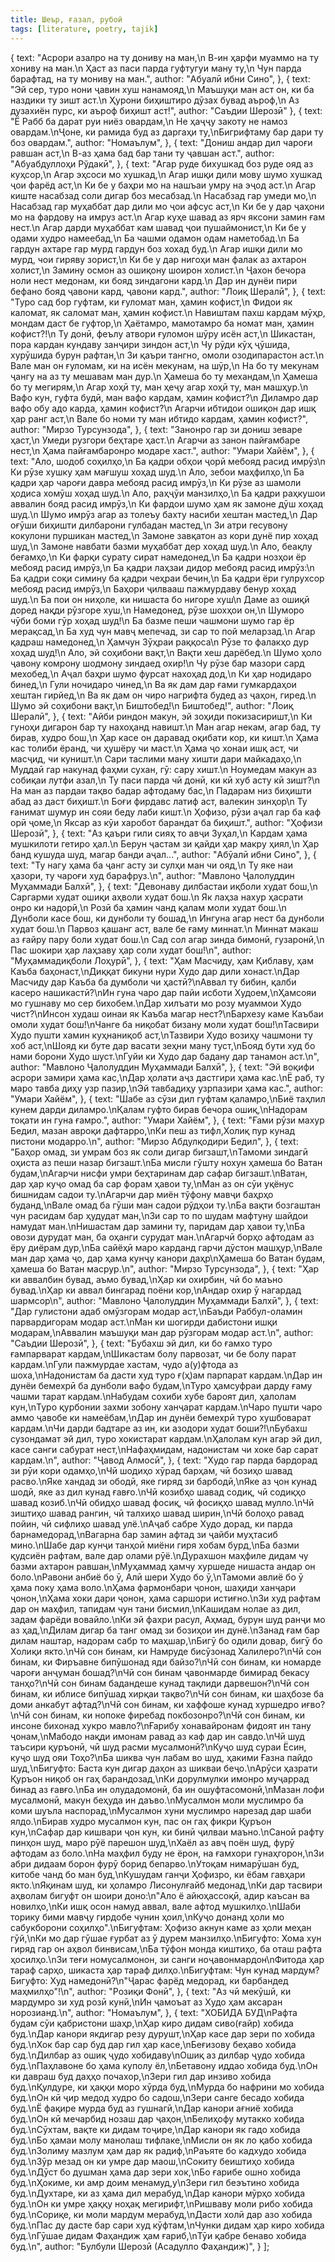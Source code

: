 ```yaml
---
title: Шеър, ғазал, рубоӣ
tags: [literature, poetry, tajik]
---
```



  {
    text: "Асрори азалро на ту дониву на ман,\n В-ин ҳарфи муаммо на ту хониву на ман.\n Ҳаст аз паси парда гуфтугуи ману ту,\n Чун парда барафтад, на ту мониву на ман.",
    author: "Абуалӣ ибни Сино",
  },
  {
    text: "Эй сер, туро нони ҷавин хуш нанамояд,\n Маъшуқи ман аст он, ки ба наздики ту зишт аст.\n Ҳурони биҳиштиро дӯзах бувад аъроф,\n Аз дузахиён пурс, ки аъроф биҳишт аст!",
    author: "Саъдии Шерозӣ"
  },
  {
    text: "Ё Рабб ба дарат руи ниёз овардам,\n Не ҳаҷҷу закоту не намоз овардам.\nҶоне, ки рамида буд аз даргаҳи ту,\nБигрифтаму бар дари ту боз овардам.",
    author: "Номаълум",
  },
  {
    text: "Дониш андар дил чароғи равшан аст,\n В-аз ҳама бад бар тани ту ҷавшан аст.",
    author: "Абуабдуллоҳи  Рўдакӣ",
  },
  {
    text: "Агар руде бихушкад боз руде ояд аз куҳсор,\n Агар эҳсоси мо хушкад,\n Агар ишқи дили мову шумо хушкад ҷои фарёд аст,\n Ки бе у баҳри мо на нашъаи умру на эҷод аст.\n Агар киште насабзад соли дигар боз месабзад.\n Насабзад гар умеди мо,\n Насабзад гар муҳаббат дар дили мо ҷои афсус аст,\n Ки бе у дар ҷаҳони мо на фардову на имруз аст.\n Агар куҳе шавад аз ярч яксони замин ғам нест.\n Агар дарди муҳаббат кам шавад ҷои пушаймонист,\n Ки бе у одами худро намеебад,\n Ба чашми одамон одам наметобад.\n Ба гардун ахтаре гар мурд гардун боз хохад буд.\n Агар ишқи дили мо мурд, чои гиряву зорист,\n Ки бе у дар нигоҳи ман фалак аз ахтарон холист,\n Замину осмон аз ошиқону шоирон холист.\n Ҷахон бечора ноли нест медонам, ки бояд зиндагони кард.\n Дар ин дунёи пири бефано бояд ҷавони кард, ҷавони кард.",
    author: "Лоиқ Шералӣ",
  },
  {
    text: "Туро сад бор гуфтам, ки ғуломат ман, ҳамин кофист,\n Фидои як каломат, як саломат ман, ҳамин кофист.\n Навиштам пахш кардам мӯҳр, мондам даст бе гуфтор,\n Ҳаётамро, мамотамро ба номат ман, ҳамин кофист?!\n Ту донӣ, феълу атвори ғуломон шӯру исён аст,\n Шикастан, пора кардан кундаву занҷири зиндон аст,\n Чу рӯди кӯҳ ҷӯшида, хурӯшида бурун рафтан,\n Зи қаъри тангно, омоли озодипарастон аст.\n Вале ман он ғуломам, ки на исён мекунам, на шӯр,\n На бо ту мекунам ҷангу на аз ту мешавам ман дур.\n Ҳамеша бо ту механдам,\n Ҳамеша бо ту мегирям,\n Агар хоҳӣ ту, ман ҳеҷу агар хоҳӣ ту, ман машҳур.\n Вафо кун, гуфта будӣ, ман вафо кардам, ҳамин кофист?\n Диламро дар вафо обу адо карда, ҳамин кофист?\n Агарчи ибтидои ошиқон дар ишқ ҳар ранг аст,\n Вале бо номи ту ман ибтидо кардам, ҳамин кофист?",
    author: "Мирзо Турсунзода",
  },
  {
    text: "Занонро гар зи дониш зеваре ҳаст,\n Умеди рузгори беҳтаре ҳаст.\n Агарчи аз занон пайғамбаре нест,\n Ҳама пайғамбаронро модаре хаст.",
    author: "Умари Хайём",
  },
  {
    text: "Ало, шодоб соҳилҳо,\n Ба қадри обҳои ҷорӣ мебояд расид имрӯз\n Ки рӯзе хушку ҳам мағшуш хоҳад шуд.\n Ало, зебои маҳфилҳо,\n Ба қадри ҳар чароғи давра мебояд расид имрӯз,\n Ки рӯзе аз шамоли ҳодиса хомӯш хоҳад шуд.\n Ало, раҳҷӯи манзилҳо,\n Ба қадри раҳкушои аввалин бояд расид имрӯз,\n Ки фардои шумо ҳам як замоне дӯш хоҳад шуд.\n Шумо имрӯз агар аз толеъу бахту насиби хештан мастед,\n Дар оғӯши биҳишти дилбарони гулбадан мастед,\n Зи атри гесувону кокулони пуршикан мастед,\n Замоне завқатон аз кори дунё пир хоҳад шуд,\n Замоне навбати базми муҳаббат дер хоҳад шуд.\n Ало, беақлу беғамҳо,\n Ки фарқи сурату сират намедонед,\n Ба қадри нозҳои ёр мебояд расид имрӯз,\n Ба қадри лаҳзаи дидор мебояд расид имрӯз:\n Ба қадри соқи симину ба қадри чеҳраи бечин,\n Ба қадри ёри гулрухсор мебояд расид имрӯз,\n Баҳори ҷилвааш пажмурдаву бенур хоҳад шуд.\n Ба пои он ниҳоле, ки нишаста бо нигоре хуш\n Даме аз ошиқӣ доред нақди рӯзгоре хуш,\n Намедонед, рӯзе шохҳои он,\n Шуморо чӯби боми гӯр хоҳад шуд!\n Ба базме пеши чашмони шумо гар ёр мерақсад,\n Ба худ чун мавҷ мепечад, зи сар то пой меларзад.\n Агар қадраш намедонед,\n Ҳамчун Зӯҳраи раққоса\n Рӯзе то фалакҳо дур хоҳад шуд!\n Ало, эй соҳибони вақт,\n Вақти хеш дарёбед.\n Шумо ҳоло ҷавону комрону шодмону зиндаед охир!\n Чу рӯзе бар мазори сард мехобед,\n Аҷал баҳри шумо фурсат нахоҳад дод,\n Ки ҳар нодидаро бинед,\n Гули ночидаро чинед,\n Ва як дам дар ғами гумкардаҳои хештан гирйед,\n Ва як дам он чиро нагрифта будед аз ҷаҳон, гиред.\n Шумо эй соҳибони вақт,\n Биштобед!\n Биштобед!",
    author: "Лоиқ Шералӣ",
  },
  {
    text: "Айби риндон макун, эй зоҳиди покизасиришт,\n Ки гуноҳи дигарон бар ту нахоҳанд навишт.\n Ман агар некам, агар бад, ту бирав, худро бош,\n Ҳар касе он даравад оқибати кор, ки кишт.\n Ҳама кас толиби ёранд, чи ҳушёру чи маст.\n Ҳама ҷо хонаи ишқ аст, чи масҷид, чи куништ.\n Сари таслими ману хишти дари майкадаҳо,\n Муддаӣ гар накунад фаҳми сухан, гӯ: сару хишт.\n Ноумедам макун аз собиқаи лутфи азал,\n Ту паси парда чӣ донӣ, ки кӣ хуб асту кӣ зишт?\n На ман аз пардаи тақво бадар афтодаму бас,\n Падарам низ биҳишти абад аз даст биҳишт.\n Боғи фирдавс латиф аст, валекин зинҳор\n Ту ғанимат шумур ин сояи беду лаби кишт.\n Ҳофизо, рӯзи аҷал гар ба каф орӣ ҷоме,\n Яксар аз кӯи харобот барандат ба биҳишт.",
    author: "Ҳофизи Шерозӣ",
  },
  {
    text: "Аз қаъри гили сияҳ то авҷи Зуҳал,\n Кардам ҳама мушкилоти гетиро ҳал.\n Берун ҷастам зи қайди ҳар макру ҳиял,\n Ҳар банд кушуда шуд, магар банди аҷал...",
    author: "Абӯалӣ ибни Сино",
  },
  {
    text: "Ту нагу ҳама ба ҷанг асту зи сулҳи ман чи ояд,\n Ту яке наи ҳазори, ту чароғи худ барафруз.\n",
    author: "Мавлоно Ҷалолуддин Муҳаммади Балхӣ",
  },
  {
    text: "Девонаву дилбастаи иқболи худат бош,\n Саргарми худат ошиқи аҳволи худат бош.\n Як лаҳза нахур ҳасрати онро ки надорӣ,\n Розӣ ба ҳамин чанд қалам моли худат бош.\n Дунболи касе бош, ки дунболи ту бошад,\n Ингуна агар нест ба дунболи худат бош.\n Парвоз қашанг аст, вале бе ғаму миннат.\n Миннат макаш аз ғайру пару боли худат бош.\n Сад сол агар зинда бимонӣ, гузаронӣ,\n Пас шокири ҳар лаҳзаву ҳар соли худат бош!\n",
    author: "Муҳаммадиқболи Лоҳурӣ",
  },
  {
    text: "Ҳам Масчиду, ҳам Қиблаву, ҳам Каъба баҳонаст,\nДиққат бикуни нури Худо дар дили хонаст.\nДар Масчиду дар Каъба ба думболи чи ҳастӣ?\nАввал ту бибин, қалби касеро нашикастӣ?\nИн гуна чаро дар пайи исботи Худоем,\nҲамсояи мо гушнаву мо сер бихобем.\nДар хилъати мо розу муаммои Худо чист?\nИнсон худаш оинаи як Каъба магар нест?\nБархезу каме Каъбаи омоли худат бош!\nЧанге ба ниқобат бизану моли худат бош!\nТасвири Худо пушти хамин куҳнаниқоб аст,\nТазвири Худо возиҳу чашмони ту хоб аст,\nШояд ки буте дар васати зеҳни ману туст,\nБояд бути худ бо нами борони Худо шуст.\nГуйи ки Худо дар бадану дар танамон аст.\n",
    author: "Мавлоно Ҷалолуддин Муҳаммади Балхӣ",
  },
  {
    text: "Эй воқифи асрори замири ҳама кас,\nДар ҳолати аҷз дастгири ҳама кас.\nЁ раб, ту маро тавба диҳу узр пазир,\nЭй тавбадиҳу узрпазири ҳама кас.",
    author: "Умари Хайём",
  },
  {
    text: "Шабе аз сӯзи дил гуфтам қаламро,\nБиё таҳлил кунем дарди диламро.\nҚалам гуфто бирав бечора ошиқ,\nНадорам тоқати ин гуна ғамро.",
    author: "Умари Хайём",
  },
  {
    text: "Ғами рӯзи махур Бедил, мазан авроқи дафтарро,\nКи пеш аз тифл,Холиқ пур кунад пистони модарро.\n",
    author: "Мирзо Абдулқодири Бедил",
  },
  {
    text: "Баҳор омад, зи умрам боз як соли дигар бигзашт,\nТамоми зиндагӣ оҳиста аз пеши назар бигзашт.\nБа мисли гўшту нохун ҳамеша бо Ватан будам,\nАгарчи нисфи умри беҳтаринам дар сафар бигзашт.\nВатан, дар ҳар куҷо омад ба сар форам ҳавои ту,\nМан аз он сӯи уқёнус бишнидам садои ту.\nАгарчи дар миён тўфону мавҷи баҳрҳо буданд,\nВале омад ба гӯши ман садои рўдҳои ту.\nБа вақти бозгаштан чун расидам бар ҳудудат ман,\nЗи сар то по шудам мафтуну шайдои намудат ман.\nНишастам дар замини ту, паридам дар ҳавои ту,\nБа овози дурудат ман, ба оҳанги сурудат ман.\nАгарчӣ борҳо афтодам аз ёру диёрам дур,\nБа сайёҳӣ маро карданд гарчи дӯстон машҳур,\nВале ман дар ҳама ҷо, дар ҳама кунҷу канори даҳр\nҲамеша бо Ватан будам, ҳамеша бо Ватан масрур.\n",
    author: "Мирзо Турсунзода",
  },
  {
    text: "Ҳар ки аввалбин бувад, аъмо бувад,\nҲар ки охирбин, чӣ бо маъно бувад.\nҲар ки аввал бингарад поёни кор,\nАндар охир ӯ нагардад шармсор\n",
    author: "Мавлоно Ҷалолуддин Муҳаммади Балхӣ",
  },
  {
    text: "Дар гулистони адаб омӯзгорам модар аст,\nБаъди Раббул-оламин парвардигорам модар аст.\nМан ки шогирди дабистони ишқи модарам,\nАввалин маъшуқи ман дар рӯзгорам модар аст.\n",
    author: "Саъдии Шерозӣ",
  },
  {
    text: "Бубахш эй дил, ки бо ғамхо туро ғампарварат кардам,\nШикастам болу парвозат, чи бе болу парат кардам.\nГули пажмурдае хастам, чудо а(у)фтода аз шоха,\nНадонистам ба дасти худ туро ғ(ҳ)ам парпарат кардам.\nДар ин дунёи бемехрӣ ба дунболи вафо будам,\nТуро ҳамсуфраи дарду ғаму чашми тарат кардам.\nНабудам сохиби хубе бароят дил, ҳалолам кун,\nТуро қурбонии захми зобону ханҷарат кардам.\nЧаро пушти чаро аммо ҷавобе ки намеёбам,\nДар ин дунёи бемехрӣ туро хушбоварат кардам.\nЧи дарди бадтаре аз ин, ки азодори худат боши?!\nБубахш сузондамат эй дил, туро хокистарат кардам.\nҲалолам кун агар эй дил, касе санги сабурат нест,\nНафаҳмидам, надонистам чи хоке бар сарат кардам.\n",
    author: "Ҷавод Алмосӣ",
  },
  {
    text: "Худо гар парда бардорад зи рӯи кори одамҳо,\nЧӣ шодиҳо хӯрад барҳам, чӣ бозиҳо шавад расво.\nЯке хандад зи ободӣ, яке гиряд зи барбодӣ,\nЯке аз ҷон кунад шодӣ, яке аз дил кунад ғавғо.\nЧӣ козибҳо шавад содиқ, чӣ содиқҳо шавад козиб.\nЧӣ обидҳо шавад фосиқ, чӣ фосиқҳо шавад мулло.\nЧӣ зиштиҳо шавад рангин, чӣ талхиҳо шавад ширин,\nЧӣ болоҳо равад пойин, чӣ сифлиҳо шавад улё.\nАҷаб сабре Худо дорад, ки парда барнамедорад,\nВагарна бар замин афтад зи ҷайби муҳтасиб мино.\nШабе дар кунҷи танҳоӣ миёни гиря хобам бурд,\nБа базми қудсиён рафтам, вале дар олами рӯё.\nДурахшон маҳфиле дидам чу базми ахтарон равшан,\nМуҳаммад ҳамчу хуршеде нишаста андар он боло.\nРавони анбиё бо ӯ, Алӣ шери Худо бо ӯ,\nТамоми авлиё бо ӯ ҳама поку ҳама воло.\nҲама фармонбари ҷонон, шаҳиди ханҷари ҷонон,\nҲама хоки дари ҷонон, ҳама саршори истиғно.\nЗи худ рафтам дар он маҳфил, тапидам чун тани бисмил,\nКашидам нолае аз дил, задам фарёди вовайло.\nКи эй фахри расул, Аҳмад, бурун шуд ранҷи мо аз ҳад,\nДилам дигар ба танг омад зи бозиҳои ин дунё.\nЗанад ғам бар дилам наштар, надорам сабр то маҳшар,\nБигӯ бо одили довар, бигӯ бо Холиқи якто.\nЧӣ сон бинам, ки Намруде бисӯзонад Халилеро?\nЧӣ сон бинам, ки Фиръавне бипӯшонад яди байзо?\nЧӣ сон бинам, ки номарде чароғи анҷуман бошад?\nЧӣ сон бинам ҷавонмарде бимирад бекасу танҳо?\nЧӣ сон бинам бадандеше кунад тақлиди дарвешон?\nЧӣ сон бинам, ки иблисе бипӯшад хирқаи тақво?\nЧӣ сон бинам, ки шаҳбозе ба доми анкабут афтад?\nЧӣ сон бинам, ки хаффоше кунад хуршедро иғво?\nЧӣ сон бинам, ки нопоке фиребад покбозонро?\nЧӣ сон бинам, ки инсоне бихонад хукро мавло?\nҒарибу хонавайронам фидоят ин тану ҷонам,\nМабодо нақди имонам равад аз каф дар ин савдо.\nЧӣ шуд таъсири қуръонӣ, чӣ шуд расми мусалмонӣ?\nКуҷо шуд сураи Ёсин, куҷо шуд ояи Тоҳо?\nБа шиква чун лабам во шуд, ҳакими Ғазна пайдо шуд,\nБигуфто: Баста кун дигар даҳон аз шикваи беҷо.\nАрӯси ҳазрати Қуръон ниқоб он гаҳ барандозад,\nКи дорулмулки имонро муҷаррад бинад аз ғавғо.\nБа ин олудадомонӣ, ба ин ошуфтасомонӣ,\nМазан лофи мусалмонӣ, макун беҳуда ин даъво.\nМусалмон моли муслимро ба коми шуъла наспорад,\nМусалмон хуни муслимро нарезад дар шаби ялдо.\nБирав худро мусалмон кун, пас он гаҳ фикри Қуръон кун,\nСафар дар кишвари ҷон кун, ки бинӣ ҷилваи маъно.\nСаноӣ рафту пинҳон шуд, маро рӯё парешон шуд,\nХаёл аз авҷ поён шуд, фурӯ афтодам аз боло.\nНа маҳфил буду не ёрон, на ғамхори гунаҳгорон,\nЗи абри дидаам борон фурӯ борид бепарво.\nУтоқам нимарӯшан буд, китобе чанд бо ман буд,\nКушудам ганҷи Ҳофизро, ки ёбам гавҳари якто.\nЯқинам шуд, ки ҳоламро Лисонулғайб медонад,\nКи дар тасвири аҳволам бигуфт он шоири доно:\n\"Ало ё айюҳассоқӣ, адир каъсан ва новилҳо,\nКи ишқ осон намуд аввал, вале афтод мушкилҳо.\nШаби торику бими мавҷу гирдобе чунин ҳоил,\nКуҷо донанд ҳоли мо сабукборони соҳилҳо\".\nБигуфтам: Ҳофизо акнун каме аз ҳоли меҳан гӯй,\nКи мо дар гӯшае ғурбат аз ӯ дурем манзилҳо.\nБигуфто: Хома хун гиряд гар он аҳвол бинвисам,\nБа тӯфон монда киштиҳо, ба оташ рафта ҳосилҳо.\nЗи теғи номусалмонон, зи санги ноҷавонмардон\nФитода ҳар тараф сарҳо, шикаста ҳар тараф дилҳо.\nБигуфтам: Чун кунад мардум? Бигуфто: Худ намедонӣ?\n\"Ҷарас фарёд медорад, ки барбандед маҳмилҳо\"!\n",
    author: "Розиқи Фонӣ",
  },
  {
    text: "Аз чӣ мекӯшӣ, ки мардумро зи худ розӣ кунӣ,\nИн ҷамоъат аз Худо ҳам аксаран норозианд.\n",
    author: "Номаълум",
  },
  {
    text: "ХОБИДА БУД\nРафта будам сӯи қабристони шаҳр,\nҲар киро дидам сиво(ғайр) хобида буд.\nДар канори якдигар резу дурушт,\nҲар касе дар зери по хобида буд.\nХок бар сар буд дар гил ҳар касе,\nБеғизову беҳаво хобида буд.\nДилбар аз ошиқ ҷудо хобидаву\nОшиқ аз дилбар ҷудо хобида буд.\nПаҳлавоне бо ҳама куполу ёл,\nБетавону иддао хобида буд.\nОн ки давраш буд даҳҳо почахор,\nЗери гил дар инзиво хобида буд.\nҚулдуре, ки ҳаққи моро хӯрда буд,\nМурда бо нафрини мо хобида буд.\nОн кӣ ҷир медод худро бо садош,\nЗери санге бесадо хобида буд.\nЁ фақире мурда буд аз гушнагӣ,\nДар канори ағниё хобида буд.\nОн кӣ мечарбид нозаш дар ҷаҳон,\nБелиҳофу мутакко хобида буд.\nСӯхтам, вақте ки дидам тоҷире,\nДар канори як гадо хобида буд.\nБо ҳамаи молу манолаш тифлаке,\nМисли он як ло қабо хобида буд.\nЗолиму мазлум ҳам дар як радиф,\nРаъяте бо кадхудо хобида буд.\nЗӯр мезад он ки умре дар маош,\nСокиту беиштиҳо хобида буд.\nДӯст бо душман ҳама дар зери хок,\nБо ғарибе ошно хобида буд.\nҲокиме, ки амр доим менамуд,у\nЗери гил беэътино хобида буд.\nДухтаре, ки аз ҳама дил мерабуд,\nДар канори мӯрҳо хобида буд.\nОн ки умре ҳаққу ноҳақ мегирифт,\nРишваву моли рибо хобида буд.\nСориқе, ки моли мардум мерабуд,\nДасти холӣ дар азо хобида буд.\nПас ду дасте бар сари худ кӯфтам,\nЧунки дидам ҳар киро хобида буд.\nГӯшае дидам Фаҳандиж ҳам ғариб,\nТӯи қабре бенаво хобида буд.\n",
    author: "Булбули Шерозӣ (Асадулло Фаҳандиж)",
  }
];

<LiteratureComponent props={poems} />
